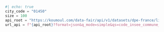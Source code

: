 ```python
#| echo: true
city_code = "01450"
size = 100
api_root = "https://koumoul.com/data-fair/api/v1/datasets/dpe-france/lines"
url_api = f"{api_root}?format=json&q_mode=simple&qs=code_insee_commune_actualise" + "%3A%22" + f"{city_code}" + "%22" + f"&size={size}&select=" + "%2A&sampling=neighbors"
```